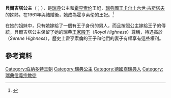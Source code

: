 {{expand|time=2015-01-31T05:28:26+00:00}}
{{Infobox royalty
| name        = 貝爾吉塔公主<br/>Princess Birgitta
| title       = {{SWE}}公主和霍亨索伦的貝爾吉塔王妃殿下<br/>''HRH'' Princess Birgitta of Sweden and Hohenzollern
| image       = Princess Birgitta.jpg
| caption     = 
| house       = [[貝爾納多特王朝|貝爾納多特王朝]]<br>[[霍亨索伦王朝|霍亨索伦王朝]]
| birth_name  = 貝爾吉塔·英格寶·艾麗絲<br/>Birgitta Ingeborg Alice
| birth_date  = {{Birth date and age|1937|1|19|df=y}}
| birth_place = {{SWE}}[[哈加宮|哈加宮]]
| spouse      = 霍亨索伦的约翰·格奥尔格王子
| issue       = 卡爾·克里斯蒂安王子<br>西瑞公主<br>胡貝圖斯王子
| known_for   = 
| religion    = [[瑞典信義會|瑞典信義會]]
| height      = 
| partner     = 
| father      = [[古斯塔夫·阿道夫親王|古斯塔夫·阿道夫親王]]
| mother      = [[施比拉郡主_(薩克森-科堡-哥達)|施比拉郡主]]
}}
{{Swedish Royal Family}}

'''貝爾吉塔公主'''（{{lang-sv|Birgitta Ingeborg Alice}}；{{bd|1937年|1月19日}}），是[[瑞典|瑞典]]公主和[[霍亨索伦王朝|霍亨索伦]]王妃，[[瑞典君主列表|瑞典國王]][[卡尔十六世·古斯塔夫|卡尔十六世·古斯塔夫]]的姊姊。在1961年與{{link-en|约翰·格奥尔格 (霍亨索伦)|Prince Johann Georg of Hohenzollern|约翰·格奥尔格王子}}結婚後，她成為霍亨索伦的王妃。<ref>{{cite web|title=Crown Princess Victoria's engagement ring broke with royal tradition|url=https://www.hellomagazine.com/brides/20210429112153/crown-princess-victoria-engagement-ring-broke-tradition/|publisher=Hello! magazine|date=2021-04-29}}</ref>

在她的姐妹中，只有她嫁給了一個有王子身份的男人，而且按照公主嫁給王子的傳統，貝爾吉塔公主保留了她的瑞典[[殿下|王家殿下]]（''Royal Highness''）尊稱，待遇高於（''Serene Highness''），歷史上霍亨索倫的王子和他們的妻子有權享有這些權利。

== 參考資料 ==
{{reflist}}

{{Authority control}}
{{DEFAULTSORT: Birgitta, Bernadotte}}
[[Category:伯納多特王朝|Category:伯納多特王朝]]
[[Category:瑞典公主|Category:瑞典公主]]
[[Category:德國裔瑞典人|Category:德國裔瑞典人]]
[[Category:瑞典信義宗教徒|Category:瑞典信義宗教徒]]